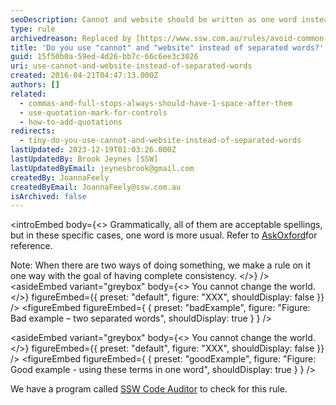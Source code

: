 ```yaml
---
seoDescription: Cannot and website should be written as one word instead of separated words.
type: rule
archivedreason: Replaced by [https://www.ssw.com.au/rules/avoid-common-mistakes](/rules/avoid-common-mistakes)
title: 'Do you use "cannot" and "website" instead of separated words?'
guid: 15f50b0a-59ed-4d26-bb7c-66c6ee3c3026
uri: use-cannot-and-website-instead-of-separated-words
created: 2016-04-21T04:47:13.000Z
authors: []
related:
  - commas-and-full-stops-always-should-have-1-space-after-them
  - use-quotation-mark-for-controls
  - how-to-add-quotations
redirects:
  - tiny-do-you-use-cannot-and-website-instead-of-separated-words
lastUpdated: 2023-12-19T01:03:26.000Z
lastUpdatedBy: Brook Jeynes [SSW]
lastUpdatedByEmail: jeynesbrook@gmail.com
createdBy: JoannaFeely
createdByEmail: JoannaFeely@ssw.com.au
isArchived: false
---
```


<introEmbed
  body={<>
Grammatically, all of them are acceptable spellings, but in these specific cases, one word is more usual. Refer to [AskOxford](http://www.oxforddictionaries.com/definition/english/cannot)for reference.

Note: When there are two ways of doing something, we make a rule on it one way with the goal of having complete consistency.
  </>}
/>
<asideEmbed
  variant="greybox"
  body={<>
    You cannot change the world.
  </>}
  figureEmbed={{
    preset: "default",
    figure: "XXX",
    shouldDisplay: false
  }}
/>
<figureEmbed figureEmbed={ {
  preset: "badExample",
  figure: "Figure: Bad example – two separated words",
  shouldDisplay: true
} } />


<asideEmbed
  variant="greybox"
  body={<>
    You cannot change the world.
  </>}
  figureEmbed={{
    preset: "default",
    figure: "XXX",
    shouldDisplay: false
  }}
/>
<figureEmbed figureEmbed={ {
  preset: "goodExample",
  figure: "Figure: Good example - using these terms in one word",
  shouldDisplay: true
} } />


We have a program called [SSW Code Auditor](https://www.ssw.com.au/ssw/CodeAuditor/) to check for this rule.
